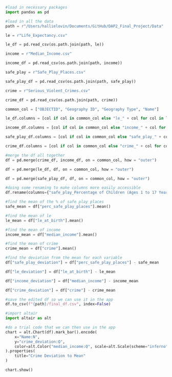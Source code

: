 ```python
#load in necessary packages
import pandas as pd
```

```python
#load in all the data
path = r"/Users/hallielovin/Documents/GitHub/DAP2_Final_Project/Data"

le = r"Life_Expectancy.csv"

le_df = pd.read_csv(os.path.join(path, le))

income = r"Median_Income.csv"

income_df = pd.read_csv(os.path.join(path, income))

safe_play = r"Safe_Play_Places.csv"

safe_play_df = pd.read_csv(os.path.join(path, safe_play))

crime = r"Serious_Violent_Crimes.csv"

crime_df = pd.read_csv(os.path.join(path, crime))
```

```python
common_col = ["OBJECTID", "Geography ID", "Geography Type", "Name"]

le_df.columns = [col if col in common_col else "le_" + col for col in le_df.columns]

income_df.columns = [col if col in common_col else "income_" + col for col in income_df.columns]

safe_play_df.columns = [col if col in common_col else "safe_play_" + col for col in safe_play_df.columns]

crime_df.columns = [col if col in common_col else "crime_" + col for col in crime_df.columns]
```

```python
#merge the df all together
df = pd.merge(crime_df, income_df, on = common_col, how = "outer")

df = pd.merge(le_df, df, on = common_col, how = "outer")

df = pd.merge(safe_play_df, df, on = common_col, how = "outer")
```

```python
#doing some renaming to make columns more easily accessible 
df.rename(columns={"safe_play_Percentage of Children (Ages 1 to 17 Years) With Easy Access to a Park, Playground, or Other Safe Place to Play": "perc_safe_play_places", "le_Life Expectancy at Birth ": "le_at_birth", "income_Median Household Income": "median_income","crime_Serious Violent Crimes (per 100,000 Population), 2018-2022": "crime"}, inplace=True)
```

```python
#find the mean of the % of safe play places
safe_mean = df["perc_safe_play_places"].mean()
```

```python
#find the mean of le
le_mean = df["le_at_birth"].mean()
```

```python
#find the mean of income 
income_mean = df["median_income"].mean()
```

```python
#find the mean of crime 
crime_mean = df["crime"].mean()
```

```python
#find the deviation from the mean for each variable
df["safe_play_deviation"] = df["perc_safe_play_places"] - safe_mean

df["le_deviation"] = df["le_at_birth"] - le_mean

df["income_deviation"] = df["median_income"] - income_mean

df["crime_deviation"] = df["crime"] - crime_mean
```

```python
#save the edited df so we can use it in the app
df.to_csv(f"{path}/final_df.csv", index=False)
```

```python
#import altair 
import altair as alt
```

```python
#do a trial code that we can then use in the app
chart = alt.Chart(df).mark_bar().encode(
    x="Name:N",                  
    y="crime_deviation:Q",
    color=alt.Color("median_income:Q", scale=alt.Scale(scheme="inferno"))        
).properties(
    title="Crime Deviation to Mean"
)

chart.show()
```
